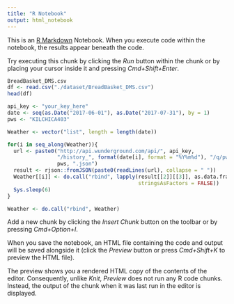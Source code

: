 ```yaml
---
title: "R Notebook"
output: html_notebook
---
```


This is an [R Markdown](http://rmarkdown.rstudio.com) Notebook. When you execute code within the notebook, the results appear beneath the code. 

Try executing this chunk by clicking the *Run* button within the chunk or by placing your cursor inside it and pressing *Cmd+Shift+Enter*. 

```r
BreadBasket_DMS.csv
df <- read.csv("./dataset/BreadBasket_DMS.csv")
head(df)
```


```r
api_key <- "your_key_here"
date <- seq(as.Date("2017-06-01"), as.Date("2017-07-31"), by = 1)
pws <- "KILCHICA403"

Weather <- vector("list", length = length(date))

for(i in seq_along(Weather)){
  url <- paste0("http://api.wunderground.com/api/", api_key,
                "/history_", format(date[i], format = "%Y%m%d"), "/q/pws:",
                pws, ".json")
  result <- rjson::fromJSON(paste0(readLines(url), collapse = " "))
  Weather[[i]] <- do.call("rbind", lapply(result[[2]][[3]], as.data.frame, 
                                          stringsAsFactors = FALSE))
  Sys.sleep(6)
}

Weather <- do.call("rbind", Weather)
```


Add a new chunk by clicking the *Insert Chunk* button on the toolbar or by pressing *Cmd+Option+I*.

When you save the notebook, an HTML file containing the code and output will be saved alongside it (click the *Preview* button or press *Cmd+Shift+K* to preview the HTML file). 

The preview shows you a rendered HTML copy of the contents of the editor. Consequently, unlike *Knit*, *Preview* does not run any R code chunks. Instead, the output of the chunk when it was last run in the editor is displayed.

